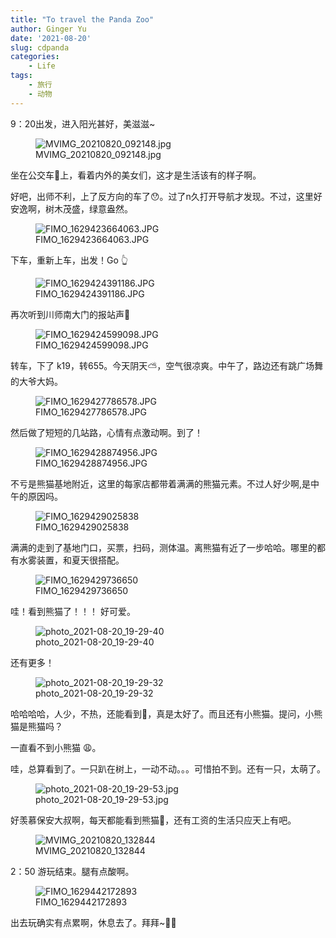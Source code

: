 ```yaml
---
title: "To travel the Panda Zoo"
author: Ginger Yu
date: '2021-08-20'
slug: cdpanda
categories:
    - Life
tags:
    - 旅行
    - 动物
---
```


9：20出发，进入阳光甚好，美滋滋~

![MVIMG_20210820_092148.jpg](https://user-images.githubusercontent.com/49014708/130166039-4c2b03d7-9d24-42e7-95cc-d665821c25a6.jpg)

坐在公交车🚌上，看着内外的美女们，这才是生活该有的样子啊。

好吧，出师不利，上了反方向的车了😯。过了n久打开导航才发现。不过，这里好安逸啊，树木茂盛，绿意盎然。

![FIMO_1629423664063.JPG](https://user-images.githubusercontent.com/49014708/130166310-13015fac-d227-49a3-bec5-7630d7fa1673.JPG)

下车，重新上车，出发！Go 👆

![FIMO_1629424391186.JPG](https://user-images.githubusercontent.com/49014708/130166610-6131ab01-27b8-448d-b770-3eacca8f8ea4.JPG)

再次听到川师南大门的报站声🤣

![FIMO_1629424599098.JPG](https://user-images.githubusercontent.com/49014708/130172259-c1349122-4fe1-48fd-b9fa-9c82f39e56e6.JPG)

转车，下了 k19，转655。今天阴天⛅，空气很凉爽。中午了，路边还有跳广场舞的大爷大妈。

![FIMO_1629427786578.JPG](https://user-images.githubusercontent.com/49014708/130172384-a3edf04d-6c25-4b53-8398-e14a1ccfc0cd.JPG)

然后做了短短的几站路，心情有点激动啊。到了！

![FIMO_1629428874956.JPG](images/FIMO_1629428874956.JPG)

不亏是熊猫基地附近，这里的每家店都带着满满的熊猫元素。不过人好少啊,是中午的原因吗。

![FIMO_1629429025838](images/FIMO_1629429025838.JPG)

满满的走到了基地门口，买票，扫码，测体温。离熊猫有近了一步哈哈。哪里的都有水雾装置，和夏天很搭配。

![FIMO_1629429736650](images/FIMO_1629429736650.JPG)

哇！看到熊猫了！！！ 好可爱。

![photo_2021-08-20_19-29-40](images/photo_2021-08-20_19-29-40.jpg)

还有更多！

![photo_2021-08-20_19-29-32](images/photo_2021-08-20_19-29-32.jpg)

哈哈哈哈，人少，不热，还能看到🐼，真是太好了。而且还有小熊猫。提问，小熊猫是熊猫吗？

一直看不到小熊猫 😩。

哇，总算看到了。一只趴在树上，一动不动。。。可惜拍不到。还有一只，太萌了。

![photo_2021-08-20_19-29-53.jpg](images/photo_2021-08-20_19-29-53.jpg)

好羡慕保安大叔啊，每天都能看到熊猫🐼，还有工资的生活只应天上有吧。

![MVIMG_20210820_132844](images/MVIMG_20210820_132844.jpg)

2：50 游玩结束。腿有点酸啊。

![FIMO_1629442172893](images/FIMO_1629442172893.JPG)

出去玩确实有点累啊，休息去了。拜拜~👋🏻
